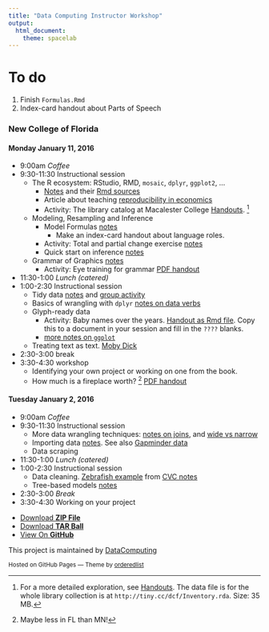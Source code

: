 ```yaml
---
title: "Data Computing Instructor Workshop"
output: 
  html_document: 
    theme: spacelab
---
```


# To do

1. Finish `Formulas.Rmd`
2. Index-card handout about Parts of Speech

### New College of Florida

#### Monday January 11, 2016

* 9:00am         *Coffee*
* 9:30-11:30     Instructional session
    - The R ecosystem: RStudio, RMD, `mosaic`, `dplyr`, `ggplot2`, ...
        - [Notes](MOSAIC/StartingRandMOSAIC.html) and their [Rmd sources](MOSAIC/StartingRandMOSAIC.Rmd)
        - Article about teaching [reproducibility in economics](Ball-Medeiros-JEE.pdf)
        - Activity: The library catalog at Macalester College [Handouts](Handouts/small-project-library-books.pdf). ^[For a more detailed exploration, see [Handouts](Handouts/Library-Resource-Use.pdf). The data file is for the whole library collection is at `http://tiny.cc/dcf/Inventory.rda`. Size: 35 MB.]
    - Modeling, Resampling and Inference
        - Model Formulas [notes](Formulas.html)
            - Make an index-card handout about language roles.
        - Activity: Total and partial change exercise [notes](MOSAIC/partial-change-activity.html) 
        - Quick start on inference [notes](Modeling.html) 
    - Grammar of Graphics [notes](Handouts/VisualizationConcepts.html)
        - Activity: Eye training for grammar [PDF handout](eye-training.pdf) 
* 11:30-1:00     *Lunch (catered)*
* 1:00-2:30      Instructional session
    - Tidy data [notes](Handouts/tidy_data.html) and [group activity](Handouts/TidyDataActivities.html)
    - Basics of wrangling with `dplyr` [notes on data verbs](Handouts/Verbs.html)
    - Glyph-ready data
        - Activity: Baby names over the years. [Handout as Rmd file](WhatHappenedToJane.Rmd). Copy this to a document in your session and fill in the `????` blanks.
        - [more notes on `ggplot`](http://dtkaplan.github.io/CVC/Summer2015/Learn/ggplot/ggplot2Intro.pdf)
    - Treating text as text. [Moby Dick](MobyDick/notes.html)
* 2:30-3:00        break
* 3:30-4:30        workshop
    - Identifying your own project or working on one from the book.
    - How much is a fireplace worth? ^[Maybe less in FL than MN!] [PDF handout](MOSAIC/UntanglingHousePrices.pdf)


#### Tuesday January 2, 2016

* 9:00am         *Coffee*
* 9:30-11:30     Instructional session
    - More data wrangling techniques: [notes on joins](Handouts/Joins.html), and [wide vs narrow](Handouts/Wide-vs-Narrow.html)
    - Importing data [notes](http://dtkaplan.github.io/CVC/Summer2015/Learn/ImportingData/ImportingData.html).  See also [Gapminder data](http://dtkaplan.github.io/CVC/Summer2015/Learn/TidyData/TidyGapMinder.html)
    - Data scraping
* 11:30-1:00     *Lunch (catered)*
* 1:00-2:30       Instructional session
    - Data cleaning. [Zebrafish example](http://dtkaplan.github.io/CVC/Summer2015/Learn/Wrangling/ZebrafishRmd.html) from [CVC notes](http://dtkaplan.github.io/CVC/Summer2015/Learn/Wrangling/WranglingQuickStart.html)
    - Tree-based models [notes](Handouts/ManyVariables.html)
* 2:30-3:00        *Break*
* 3:30-4:30        Working on your project
 
<footer>
<ul>
<li><a href="https://github.com/DataComputing/InstructorWorkshop/zipball/master">Download <strong>ZIP File</strong></a></li>
<li><a href="https://github.com/DataComputing/InstructorWorkshop/tarball/master">Download <strong>TAR Ball</strong></a></li>
<li><a href="https://github.com/DataComputing/InstructorWorkshop">View On <strong>GitHub</strong></a></li>
</ul>
</header>

<p>This project is maintained by <a href="https://github.com/DataComputing">DataComputing</a></p>
<p><small>Hosted on GitHub Pages &mdash; Theme by <a href="https://github.com/orderedlist">orderedlist</a></small></p>
</footer>
</div>
<script src="javascripts/scale.fix.js"></script>
<script type="text/javascript">
var gaJsHost = (("https:" == document.location.protocol) ? "https://ssl." : "http://www.");
document.write(unescape("%3Cscript src='" + gaJsHost + "google-analytics.com/ga.js' type='text/javascript'%3E%3C/script%3E"));
</script>
<script type="text/javascript">
try {
  var pageTracker = _gat._getTracker("UA-72047204-1");
  pageTracker._trackPageview();
} catch(err) {}
</script>